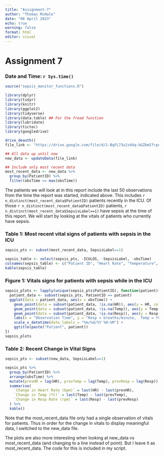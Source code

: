 ```yaml
---
title: "Assignment-7"
author: "Thomas McHale"
date: "06 April 2023"
echo: true
warning: false
format: html
editor: visual
---
```


# Assignment 7

### Date and Time: `r Sys.time()`

```r
source("sepsis_monitor_functions.R")

library(dplyr)
library(tidyr)
library(knitr)
library(ggplot2)
library(tidyverse)
library(data.table) ## For the fread function
library(lubridate)
library(tictoc)
library(googledrive)

drive_deauth()
file_link <- "https://drive.google.com/file/d/1-BqFL73u2z4Uq-bGZbmIfrpATnNr4ymu/view?usp=share_link"

## All data up until now
new_data <- updateData(file_link)

## Include only most recent data
most_recent_data <- new_data %>%
  group_by(PatientID) %>%
  filter(obsTime == max(obsTime))

```

The patients we will look at in this report include the last 50 observations from the time the report was started, indicated above. This includes `r n_distinct(most_recent_data$PatientID)` patients recently in the ICU. Of those `r n_distinct(most_recent_data$PatientID)` patients, `r n_distinct(most_recent_data$SepsisLabel==1)` have sepsis at the time of this report. We will start by looking at the vitals of patients who currently have sepsis.

### Table 1: Most recent vital signs of patients with sepsis in the ICU

```r
sepsis_pts <- subset(most_recent_data, SepsisLabel==1)

sepsis_table <- select(sepsis_pts, -ICULOS, -SepsisLabel, -obsTime)
colnames(sepsis_table) <- c("Patient ID", "Heart Rate", "Temperature", "Respiratory Rate")
kable(sepsis_table)

```

### Figure 1: Vitals signs for patients with sepsis while in the ICU

```r

sepsis_plots <- lapply(unique(sepsis_pts$PatientID), function(patient){
  patient_data <- subset(sepsis_pts, PatientID == patient)
  ggplot(data = patient_data, aes(x = obsTime)) +
    geom_point(data = subset(patient_data, !is.na(HR)), aes(y = HR, colour = "HR")) +
    geom_point(data = subset(patient_data, !is.na(Temp)), aes(y = Temp, colour = "Temp")) +
    geom_point(data = subset(patient_data, !is.na(Resp)), aes(y = Resp, colour = "Resp")) +
    labs(x = "Observation Time", y = "Resp = breaths/minute,  Temp = ºC,  HR = beats/minute", colour = "Vital Sign") +
    scale_x_datetime(date_labels = "%m/%d/%Y %H:%M") + 
    ggtitle(paste("Patient", patient))
})
sepsis_plots

```

### Table 2: Recent Change in Vital Signs

```r
sepsis_pts <- subset(new_data, SepsisLabel==1)

sepsis_pts %>%
  group_by(PatientID) %>%
  arrange(obsTime) %>%
  mutate(prevHR = lag(HR), prevTemp = lag(Temp), prevResp = lag(Resp)) %>%
  summarise(
    `Change in Heart Rate (bpm)` = last(HR) - last(prevHR),
    `Change in Temp (ºC)` = last(Temp) - last(prevTemp),
    `Change in Resp Rate (rpm)` = last(Resp) - last(prevResp)
  ) %>%
  kable()
```

::: callout-note
Note that the most_recent_data file only had a single observation of vitals for patients. Thus in order for the change in vitals to display meaningful data, I switched to the new_data file.

The plots are also more interesting when looking at new_data vs most_recent_data (and changing to a line instead of point). But I leave it as most_recent_data. The code for this is included in my script.
:::
